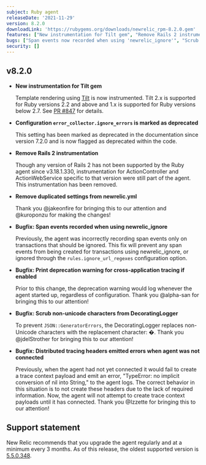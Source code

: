 ```yaml
---
subject: Ruby agent
releaseDate: '2021-11-29'
version: 8.2.0
downloadLink: 'https://rubygems.org/downloads/newrelic_rpm-8.2.0.gem'
features: ["New instrumentation for Tilt gem", "Remove Rails 2 instrumentation"]
bugs: ["Span events now recorded when using 'newrelic_ignore'", "Scrub non-unicode characters from DecoratingLogger", "Distributed tracing headers no longer emit errors when the agent is not connected"]
security: []
---
```


## v8.2.0

* **New instrumentation for Tilt gem**

  Template rendering using [Tilt](https://github.com/rtomayko/tilt) is now instrumented. Tilt 2.x is supported for Ruby versions 2.2 and above and  1.x is supported for Ruby versions below 2.7. See [PR #847](https://github.com/newrelic/newrelic-ruby-agent/pull/847) for details.

* **Configuration `error_collector.ignore_errors` is marked as deprecated**

  This setting has been marked as deprecated in the documentation since version 7.2.0 and is now flagged as deprecated within the code.

* **Remove Rails 2 instrumentation**

  Though any version of Rails 2 has not been supported by the Ruby agent since v3.18.1.330, instrumentation for ActionController and ActionWebService specific to that version were still part of the agent. This instrumentation has been removed.

* **Remove duplicated settings from newrelic.yml**

  Thank you @jakeonfire for bringing this to our attention and @kuroponzu for making the changes!

* **Bugfix: Span events recorded when using newrelic_ignore**

  Previously, the agent was incorrectly recording span events only on transactions that should be ignored. This fix will prevent any span events from being created for transactions using newrelic_ignore, or ignored through the `rules.ignore_url_regexes` configuration option.

* **Bugfix: Print deprecation warning for cross-application tracing if enabled**

  Prior to this change, the deprecation warning would log whenever the agent started up, regardless of configuration. Thank you @alpha-san for bringing this to our attention!

* **Bugfix: Scrub non-unicode characters from DecoratingLogger**

  To prevent `JSON::GeneratorErrors`, the DecoratingLogger replaces non-Unicode characters with the replacement character: �. Thank you @jdelStrother for bringing this to our attention!

* **Bugfix: Distributed tracing headers emitted errors when agent was not connected**

  Previously, when the agent had not yet connected it would fail to create a trace context payload and emit an error, "TypeError: no implicit conversion of nil into String," to the agent logs. The correct behavior in this situation is to not create these headers due to the lack of required information. Now, the agent will not attempt to create trace context payloads until it has connected. Thank you @Izzette for bringing this to our attention!

## Support statement

New Relic recommends that you upgrade the agent regularly and at a minimum every 3 months. As of this release, the oldest supported version is [5.5.0.348](https://docs.newrelic.com/docs/release-notes/agent-release-notes/ruby-release-notes/ruby-agent-550348).
